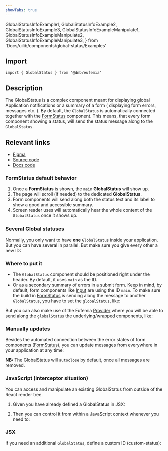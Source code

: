 ```yaml
---
showTabs: true
---
```


  GlobalStatusInfoExample1,
  GlobalStatusInfoExample2,
  GlobalStatusInfoExample3,
  GlobalStatusInfoExampleManipulate1,
  GlobalStatusInfoExampleManipulate2,
  GlobalStatusInfoExampleManipulate3,
} from 'Docs/uilib/components/global-status/Examples'

## Import

```tsx
import { GlobalStatus } from '@dnb/eufemia'
```

## Description

The GlobalStatus is a complex component meant for displaying global Application notifications or a summary of a form ( displaying form errors, messages etc. ).
By default, the `GlobalStatus` is automatically connected together with the [FormStatus](/uilib/components/form-status) component. This means, that every form component showing a status, will send the status message along to the `GlobalStatus`.

## Relevant links

- [Figma](https://www.figma.com/design/cdtwQD8IJ7pTeE45U148r1/%F0%9F%92%BB-Eufemia---Web?node-id=22127-18578)
- [Source code](https://github.com/dnbexperience/eufemia/tree/main/packages/dnb-eufemia/src/components/global-status)
- [Docs code](https://github.com/dnbexperience/eufemia/tree/main/packages/dnb-design-system-portal/src/docs/uilib/components/global-status)

### FormStatus default behavior

1. Once a **FormStatus** is shown, the `main` **GlobalStatus** will show up.
1. The page will scroll (if needed) to the dedicated **GlobalStatus**.
1. Form components will send along both the status text and its label to show a good and accessible summary.
1. Screen reader uses will automatically hear the whole content of the `GlobalStatus` once it shows up.

### Several Global statuses

Normally, you only want to have **one** `GlobalStatus` inside your application. But you can have several in parallel. But make sure you give every other a new ID:

<GlobalStatusInfoExample1 />

### Where to put it

- The `GlobalStatus` component should be positioned right under the header. By default, it uses `main` as the ID.
- Or as a secondary summary of errors in a submit form. Keep in mind, by default, form components like [Input](/uilib/components/input) are using the ID `main`. To make sure the build in [FormStatus](/uilib/components/form-status) is sending along the message to another `GlobalStatus`, you have to set the [`globalStatus`](/uilib/components/global-status/properties/#configuration-object), like:

<GlobalStatusInfoExample2 />

But you can also make use of the Eufemia [Provider](/uilib/usage/customisation/provider-info) where you will be able to send along the `globalStatus` the underlying/wrapped components, like:

<GlobalStatusInfoExample3 />

### Manually updates

Besides the automated connection between the error states of form components ([FormStatus](/uilib/components/form-status)), you can update messages from everywhere in your application at any time:

**NB:** The GlobalStatus will `autoclose` by default, once all messages are removed.

### JavaScript (interceptor situation)

You can access and manipulate an existing GlobalStatus from outside of the React render tree.

1. Given you have already defined a GlobalStatus in JSX:

<GlobalStatusInfoExample1 />

2. Then you can control it from within a JavaScript context whenever you need to:

<GlobalStatusInfoExampleManipulate1 />

### JSX

<GlobalStatusInfoExampleManipulate2 />

If you need an additional `GlobalStatus`, define a custom ID (custom-status):

<GlobalStatusInfoExampleManipulate3 />
